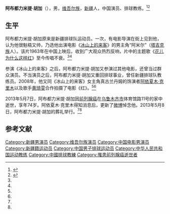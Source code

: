 '''阿布都力米提·胡加'''（{{bd|1939年||2013年|5月7日|catIdx=H}}），男，[[维吾尔族|维吾尔族]]，[[新疆|新疆]]人，中国演员、排球教练。<ref name=xinlanwang>{{Cite web |url=http://n.cztv.com/wy/2013/05/2013-05-103867743.htm |title=《冰山上的来客》男主角阿布都力米提病逝 女主角微博悼念，新蓝网，2013-05-10 |access-date=2015-03-11 |archive-date=2015-04-02 |archive-url=https://web.archive.org/web/20150402100315/http://n.cztv.com/wy/2013/05/2013-05-103867743.htm |dead-url=no }}</ref><ref name=sina>{{Cite web |url=http://ent.sina.com.cn/m/c/w/2013-05-08/21303916106.shtml |title=电影《冰山上的来客》男主角病逝，新浪，2013-05-08 |access-date=2015-03-11 |archive-date=2020-10-21 |archive-url=https://web.archive.org/web/20201021125925/http://ent.sina.com.cn/m/c/w/2013-05-08/21303916106.shtml |dead-url=no }}</ref>

== 生平 ==
阿布都力米提·胡加原来是新疆排球队运动员。一次，有电影导演在街上见到他，认为他很魁梧又帅，乃选他出演电影《[[冰山上的来客|冰山上的来客]]》的男主角“阿米尔”（[[塔吉克族|塔吉克族]]人）。该片1963年在中国上映后，收到广大观众热烈反响，片中的主题歌《[[花儿为什么这样红|花儿为什么这样红]]》至今传唱不衰。<ref name=xinlanwang/><ref name=sina/>

参演《冰山上的来客》之后，阿布都力米提·胡加又参演过其他电影，还曾当过群众演员。不当演员之后，阿布都力米提·胡加又重回排球事业，曾任新疆排球队教练员。2008年，他又同《冰山上的来客》女主角真古兰丹姆的饰演者[[阿依夏木·克里木|阿依夏木·克里木]]以及歌手[[黄琦雯|黄琦雯]]合作拍摄了电影《红》。<ref name=xinlanwang/><ref name=sina/>

2013年5月7日，阿布都力米提·胡加因[[前列腺癌|前列腺癌]]在[[乌鲁木齐市|乌鲁木齐市]]体育馆路11号的家中逝世，享年74岁。阿依夏木·克里木得知消息后，更新了[[微博|微博]]悼念他。2013年5月8日，阿布都力米提·胡加的葬礼举行。<ref name=xinlanwang/><ref name=sina/>

== 参考文献 ==
{{Reflist|2}}

{{Authority control}}
{{DEFAULTSORT:A}}
[[Category:新疆男演员|Category:新疆男演员]]
[[Category:维吾尔族演员|Category:维吾尔族演员]]
[[Category:中国电影男演员|Category:中国电影男演员]]
[[Category:新疆籍运动员|Category:新疆籍运动员]]
[[Category:中国男子排球运动员|Category:中国男子排球运动员]]
[[Category:中华人民共和国运动教练|Category:中华人民共和国运动教练]]
[[Category:中國排球教練|Category:中國排球教練]]
[[Category:罹患前列腺癌逝世者|Category:罹患前列腺癌逝世者]]